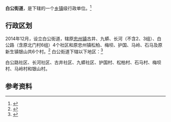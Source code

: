 {{中国乡级行政区|50/02/33/002/000}}

'''白公街道'''，是{{PRC admin/fullname|50/02/33/002/000|3}}下辖的一个[[乡镇|乡镇]]级行政单位。<ref>{{PRC admin/ref sgc|{{PRC admin/parent|50/02/33/002/000}}}}</ref>

== 行政区划 ==

2014年12月，设立白公街道，辖原[[忠州镇|忠州镇]]古井、九蟒、长河（不含2、3组）、白公路（含原北门村6组）4个社区和原忠州镇松柏、梅坝、护国、马岭、石马及原新生镇银山共6个村。<ref>{{cite web|title=市政府批复同意撤销忠州镇设立忠州街道白公街道|url=http://www.zzxw.net/2014/1225/48.shtml|publisher=忠州新闻|accessdate=2015-09-01|archive-url=https://web.archive.org/web/20150405145010/http://www.zzxw.net/2014/1225/48.shtml|archive-date=2015-04-05|dead-url=yes}}</ref>
白公街道下辖以下地区：<ref>{{PRC admin/ref sgc|50/02/33/002/000}}</ref>

白公路社区、长河社区、古井社区、九蟒社区、护国村、松柏村、石马村、梅坝村、马岭村和银山村。

== 参考资料 ==

{{reflist}}

{{行政区划小作品}}
{{PRC admin/navcat|50/02/33/002/000}}